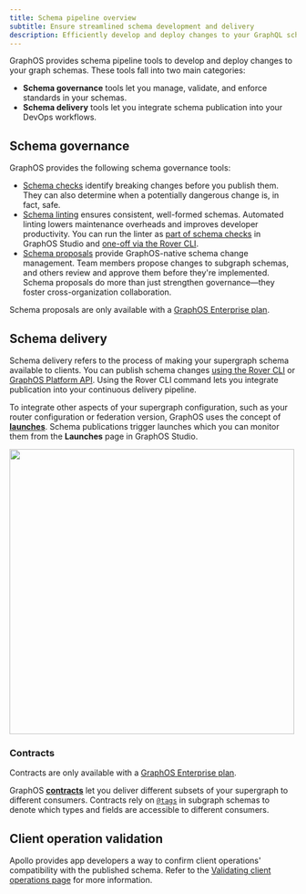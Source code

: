 ```yaml
---
title: Schema pipeline overview
subtitle: Ensure streamlined schema development and delivery
description: Efficiently develop and deploy changes to your GraphQL schema with the Apollo GraphOS suite of schema governance and delivery tools.
---
```


GraphOS provides schema pipeline tools to develop and deploy changes to your graph schemas. These tools fall into two main categories:

- **Schema governance** tools let you manage, validate, and enforce standards in your schemas.
- **Schema delivery** tools let you integrate schema publication into your DevOps workflows.

## Schema governance

GraphOS provides the following schema governance tools:

- [Schema checks](./schema-checks) identify breaking changes before you publish them. They can also determine when a potentially dangerous change is, in fact, safe.
- [Schema linting](./schema-linter) ensures consistent, well-formed schemas. Automated linting lowers maintenance overheads and improves developer productivity. You can run the linter as [part of schema checks](./schema-linter#linting-via-schema-checks) in GraphOS Studio and [one-off via the Rover CLI](./schema-linter#one-off-linting).
- [Schema proposals](./schema-proposals) provide GraphOS-native schema change management. Team members propose changes to subgraph schemas, and others review and approve them before they're implemented. Schema proposals do more than just strengthen governance&mdash;they foster cross-organization collaboration.

<EnterpriseFeature>

Schema proposals are only available with a [GraphOS Enterprise plan](https://www.apollographql.com/pricing#collaboration).

</EnterpriseFeature>

## Schema delivery

Schema delivery refers to the process of making your supergraph schema available to clients. You can publish schema changes [using the Rover CLI](./publishing-schemas) or [GraphOS Platform API](/graphos/platform-api). Using the Rover CLI command lets you integrate publication into your continuous delivery pipeline.

To integrate other aspects of your supergraph configuration, such as your router configuration or federation version, GraphOS uses the concept of [**launches**](./launches). Schema publications trigger launches which you can monitor them from the **Launches** page in GraphOS Studio.

<img className="screenshot" src="../img/launches-page.jpg" width="500" />

### Contracts

<EnterpriseFeature>

Contracts are only available with a [GraphOS Enterprise plan](https://www.apollographql.com/pricing#collaboration).

</EnterpriseFeature>

GraphOS [**contracts**](./contracts) let you deliver different subsets of your supergraph to different consumers. Contracts rely on [`@tags`](./contract-setup#1-add-tags-to-subgraph-schemas) in subgraph schemas to denote which types and fields are accessible to different consumers.

## Client operation validation

Apollo provides app developers a way to confirm client operations' compatibility with the published schema. Refer to the [Validating client operations page](/rover/validating-client-operations) for more information.

